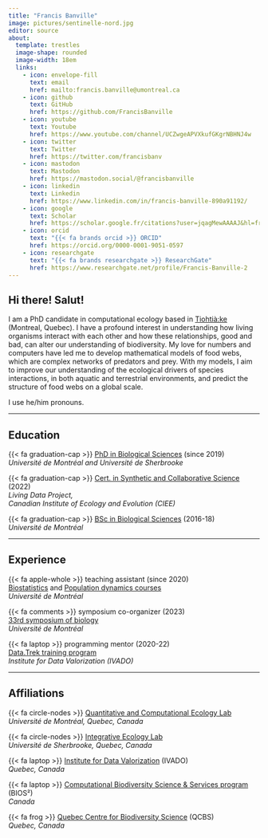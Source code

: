 ```yaml
---
title: "Francis Banville"
image: pictures/sentinelle-nord.jpg
editor: source
about: 
  template: trestles
  image-shape: rounded
  image-width: 18em
  links:
    - icon: envelope-fill
      text: email
      href: mailto:francis.banville@umontreal.ca
    - icon: github
      text: GitHub
      href: https://github.com/FrancisBanville
    - icon: youtube
      text: Youtube
      href: https://www.youtube.com/channel/UCZwgeAPVXkufGKgrNBHNJ4w
    - icon: twitter
      text: Twitter
      href: https://twitter.com/francisbanv
    - icon: mastodon
      text: Mastodon
      href: https://mastodon.social/@francisbanville
    - icon: linkedin
      text: Linkedin
      href: https://www.linkedin.com/in/francis-banville-890a91192/
    - icon: google
      text: Scholar
      href: https://scholar.google.fr/citations?user=jqagMewAAAAJ&hl=fr&oi=ao
    - icon: orcid 
      text: "{{< fa brands orcid >}} ORCID"
      href: https://orcid.org/0000-0001-9051-0597
    - icon: researchgate
      text: "{{< fa brands researchgate >}} ResearchGate"
      href: https://www.researchgate.net/profile/Francis-Banville-2
---
```


## Hi there! Salut!

I am a PhD candidate in computational ecology based in [Tiohtià:ke](https://www.concordia.ca/indigenous/resources/territorial-acknowledgement.html#rationale) (Montreal, Quebec). I have a profound interest in understanding how living organisms interact with each other and how these relationships, good and bad, can alter our understanding of biodiversity. My love for numbers and computers have led me to develop mathematical models of food webs, which are complex networks of predators and prey. With my models, I aim to improve our understanding of the ecological drivers of species interactions, in both aquatic and terrestrial environments, and predict the structure of food webs on a global scale.

I use he/him pronouns.  

------------------------------------------------------------------------

## Education

{{< fa graduation-cap >}} [PhD in Biological Sciences](https://admission.umontreal.ca/programmes/doctorat-en-sciences-biologiques/) (since 2019)\
*Université de Montréal and Université de Sherbrooke*\

{{< fa graduation-cap >}} [Cert. in Synthetic and
Collaborative Science](https://www.ciee-icee.ca/ldp-certificates.html) (2022)\
*Living Data Project,*\
*Canadian Institute of Ecology and Evolution (CIEE)*\

{{< fa graduation-cap >}} [BSc in Biological Sciences](https://admission.umontreal.ca/programmes/baccalaureat-en-sciences-biologiques/) (2016-18)\
*Université de Montréal*\

------------------------------------------------------------------------

## Experience

{{< fa apple-whole >}} teaching assistant (since 2020)\
[Biostatistics](https://admission.umontreal.ca/cours-et-horaires/cours/bio-2041/) and [Population dynamics courses](https://admission.umontreal.ca/cours-et-horaires/cours/bio-2811/)\
*Université de Montréal*\

{{< fa comments >}} symposium co-organizer (2023)\
[33rd symposium of biology](https://event.fourwaves.com/fr/udemsymposiumbiologie/pages?fbclid=IwAR3DF4jIE8DX8Xofqoclz3JFchXsTpClqYbCJ8flQCdrwESUrQOj08HDZ3Y)\
*Université de Montréal*\

{{< fa laptop >}} programming mentor (2020-22)\
[Data.Trek training program](https://ivado.ca/en/events/the-100-days-of-data-trek-challenge-2/)\
*Institute for Data Valorization (IVADO)*

------------------------------------------------------------------------

## Affiliations 

{{< fa circle-nodes >}} [Quantitative and Computational Ecology Lab](https://poisotlab.io/)\
*Université de Montréal, Quebec, Canada*\

{{< fa circle-nodes >}} [Integrative Ecology Lab](https://ielab.recherche.usherbrooke.ca/)\
*Université de Sherbrooke, Quebec, Canada*\

{{< fa laptop >}} [Institute for Data Valorization](https://ivado.ca/en/) (IVADO)\
*Quebec, Canada*\

{{< fa laptop >}} [Computational Biodiversity Science & Services program](https://bios2.usherbrooke.ca/) 
(BIOS²)\
*Canada*\

{{< fa frog >}} [Quebec Centre for Biodiversity Science](https://qcbs.ca/) (QCBS)\
*Quebec, Canada*\

